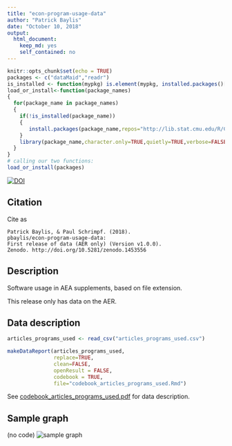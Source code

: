 ```yaml
---
title: "econ-program-usage-data"
author: "Patrick Baylis"
date: "October 10, 2018"
output: 
  html_document: 
    keep_md: yes
    self_contained: no
---
```


```r
knitr::opts_chunk$set(echo = TRUE)
packages <- c("dataMaid","readr")
is_installed <- function(mypkg) is.element(mypkg, installed.packages()[,1])
load_or_install<-function(package_names)
{
  for(package_name in package_names)
  {
    if(!is_installed(package_name))
    {
       install.packages(package_name,repos="http://lib.stat.cmu.edu/R/CRAN")
    }
    library(package_name,character.only=TRUE,quietly=TRUE,verbose=FALSE)
  }
}
# calling our two functions:
load_or_install(packages)
```

[![DOI](https://zenodo.org/badge/DOI/10.5281/zenodo.1453555.svg)](https://doi.org/10.5281/zenodo.1453555)

## Citation
Cite as

```
Patrick Baylis, & Paul Schrimpf. (2018).
pbaylis/econ-program-usage-data: 
First release of data (AER only) (Version v1.0.0). 
Zenodo. http://doi.org/10.5281/zenodo.1453556
```
## Description
Software usage in AEA supplements, based on file extension.

This release only has data on the AER.

## Data description
```r
articles_programs_used <- read_csv("articles_programs_used.csv")
```
```r
makeDataReport(articles_programs_used,
			   replace=TRUE,
			   clean=FALSE,
			   openResult = FALSE,
			   codebook = TRUE,
			   file="codebook_articles_programs_used.Rmd")
```

See  [codebook_articles_programs_used.pdf](codebook_articles_programs_used.pdf)  for data description.


## Sample graph
(no code)
![sample graph](aer_programs_by_year.png)
